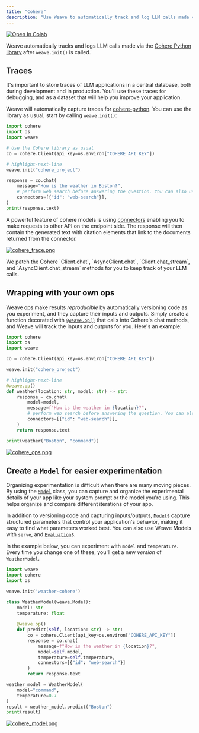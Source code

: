 ```yaml
---
title: "Cohere"
description: "Use Weave to automatically track and log LLM calls made via the Cohere Python library"
---
```


<a target="_blank" href="https://colab.research.google.com/github/wandb/examples/blob/master/weave/docs/quickstart_cohere.ipynb">
  <img src="https://colab.research.google.com/assets/colab-badge.svg" alt="Open In Colab"/>
</a>

Weave automatically tracks and logs LLM calls made via the [Cohere Python library](https://github.com/cohere-ai/cohere-python) after `weave.init()` is called.

## Traces

It's important to store traces of LLM applications in a central database, both during development and in production. You'll use these traces for debugging, and as a dataset that will help you improve your application.

Weave will automatically capture traces for [cohere-python](https://github.com/cohere-ai/cohere-python). You can use the library as usual, start by calling `weave.init()`:

```python
import cohere
import os
import weave

# Use the Cohere library as usual
co = cohere.Client(api_key=os.environ["COHERE_API_KEY"])

# highlight-next-line
weave.init("cohere_project")

response = co.chat(
    message="How is the weather in Boston?",
    # perform web search before answering the question. You can also use your own custom connector.
    connectors=[{"id": "web-search"}],
)
print(response.text)
```
A powerful feature of cohere models is using [connectors](https://docs.cohere.com/docs/overview-rag-connectors#using-connectors-to-create-grounded-generations) enabling you to make requests to other API on the endpoint side. The response will then contain the generated text with citation elements that link to the documents returned from the connector. 

[![cohere_trace.png](imgs/cohere_trace.png)](https://wandb.ai/capecape/cohere_dev/weave/calls)

<Note>
We patch the Cohere `Client.chat`, `AsyncClient.chat`, `Client.chat_stream`, and `AsyncClient.chat_stream` methods for you to keep track of your LLM calls.
</Note>

## Wrapping with your own ops

Weave ops make results *reproducible* by automatically versioning code as you experiment, and they capture their inputs and outputs. Simply create a function decorated with [`@weave.op()`](/guides/tracking/ops) that calls into Cohere's chat methods, and Weave will track the inputs and outputs for you. Here's an example:

```python
import cohere
import os
import weave

co = cohere.Client(api_key=os.environ["COHERE_API_KEY"])

weave.init("cohere_project")

# highlight-next-line
@weave.op()
def weather(location: str, model: str) -> str:
    response = co.chat(
        model=model,
        message=f"How is the weather in {location}?",
        # perform web search before answering the question. You can also use your own custom connector.
        connectors=[{"id": "web-search"}],
    )
    return response.text

print(weather("Boston", "command"))
```

[![cohere_ops.png](imgs/cohere_ops.png)](https://wandb.ai/capecape/cohere_dev/weave/calls)

## Create a `Model` for easier experimentation

Organizing experimentation is difficult when there are many moving pieces. By using the [`Model`](/guides/core-types/models) class, you can capture and organize the experimental details of your app like your system prompt or the model you're using. This helps organize and compare different iterations of your app.

In addition to versioning code and capturing inputs/outputs, [`Model`](/guides/core-types/models)s capture structured parameters that control your application's behavior, making it easy to find what parameters worked best. You can also use Weave Models with `serve`, and [`Evaluation`](/guides/core-types/evaluations)s.

In the example below, you can experiment with `model` and `temperature`. Every time you change one of these, you'll get a new _version_ of `WeatherModel`.

```python
import weave
import cohere
import os

weave.init('weather-cohere')

class WeatherModel(weave.Model):
    model: str
    temperature: float
  
    @weave.op()
    def predict(self, location: str) -> str:
        co = cohere.Client(api_key=os.environ["COHERE_API_KEY"])
        response = co.chat(
            message=f"How is the weather in {location}?",
            model=self.model,
            temperature=self.temperature,
            connectors=[{"id": "web-search"}]
        )
        return response.text

weather_model = WeatherModel(
    model="command",
    temperature=0.7
)
result = weather_model.predict("Boston")
print(result)
```

[![cohere_model.png](imgs/cohere_model.png)](https://wandb.ai/capecape/cohere_dev/weave/models)
